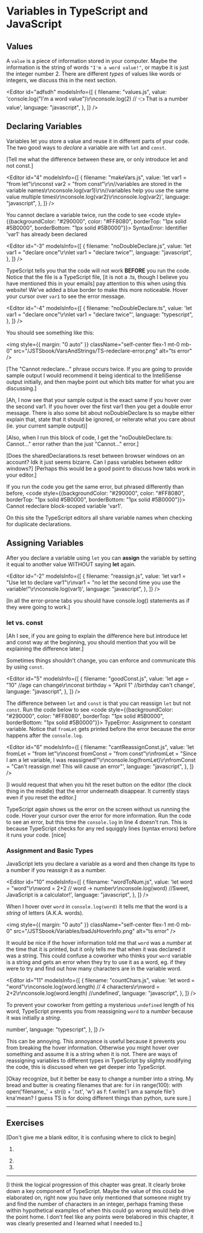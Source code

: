 

# Variables in TypeScript and JavaScript

## Values

A `value` is a piece of information stored in your
computer. Maybe the information is the string of words `"I'm a word value!"`, or maybe it is just the integer number 2.
There are different _types_ of values like words or integers, we discuss this in the next section.

<Editor
  id="adfsdh"
  modelsInfo={[
    {
      filename: "values.js",
      value:
        'console.log("I\'m a word value")\r\nconsole.log(2) // 👈 That is a number value',
      language: "javascript",
    },
  ]}
/>

## Declaring Variables

Variables let you store a value and reuse it in different parts of your code.
The two good ways to _declare_ a variable are with `let` and `const`.

[Tell me what the difference between these are, or only introduce let and not const.]


<Editor
  id="4"
  modelsInfo={[
    {
      filename: "makeVars.js",
      value:
        'let var1 = "from let"\r\nconst var2 = "from const"\r\n//variables are stored in the variable names\r\nconsole.log(var1)\r\n//variables help you use the same value multiple times\r\nconsole.log(var2)\r\nconsole.log(var2)',
      language: "javascript",
    },
  ]}
/>

You cannot declare a variable twice, run the code to see <code style={{backgroundColor: "#290000", color: "#FF8080", borderTop: "1px solid #5B0000", borderBottom: "1px solid #5B0000"}}>
SyntaxError: Identifier 'var1' has already been declared</code>

<Editor
  id="-3"
  modelsInfo={[
    {
      filename: "noDoubleDeclare.js",
      value: 'let var1 = "declare once"\r\nlet var1 = "declare twice"',
      language: "javascript",
    },
  ]}
/>

TypeScript tells you that the code will not work **BEFORE** you run the code. Notice that the file is a TypeScript file, [it is not a .ts, though I believe you have mentioned this in your emails]
pay attention to this when using this website! We've added a blue border to make this more noticeable.
Hover your cursor over `var1` to see the error message.

<TS>


<Editor
  id="-4"
  modelsInfo={[
    {
      filename: "noDoubleDeclare.ts",
      value: 'let var1 = "declare once"\r\nlet var1 = "declare twice"',
      language: "typescript",
    },
  ]}
/>

</TS>


You should see something like this:

<img
  style={{ margin: "0 auto" }}
  className="self-center flex-1 mt-0 mb-0"
  src="/JSTSbook/VarsAndStrings/TS-redeclare-error.png"
  alt="ts error"
/>

[The "Cannot redeclare..." phrase occurs twice. If you are going to provide sample output I would recommend it being identical to the IntelliSense output initially, and then maybe point out which bits matter for what you are discussing.]

[Ah, I now see that your sample output is the exact same if you hover over the second var1. If you hover over the first var1 then you get a double error message. There is also some bit about noDoubleDeclare.ts so maybe either explain that, state that it should be ignored, or reiterate what you care about (ie. your current sample output)]

[Also, when I run this block of code, I get the "noDoubleDeclare.ts: Cannot..." error rather than the just "Cannot..." error.]

[Does the sharedDeclarations.ts reset between browser windows on an account? Idk it just seems bizarre. Can I pass variables between editor windows?] [Perhaps this would be a good point to discuss how tabs work in your editor.]

If you run the code you get the same error, but phrased differently than before, <code style={{backgroundColor: "#290000", color: "#FF8080", borderTop: "1px solid #5B0000", borderBottom: "1px solid #5B0000"}}>
Cannot redeclare block-scoped variable 'var1'.</code>

On this site the TypeScript editors all share variable names when checking for duplicate declarations.

<TS>
  <Editor
    id="19"
    modelsInfo={[
      {
        filename: "sharedDeclarations.ts",
        value: 'let var1 = "The file above me causes the error."',
        language: "typescript",
      },
    ]}
  />
</TS>

## Assigning Variables

After you declare a variable using `let` you can **assign** the variable by setting it equal to another value WITHOUT saying **let** again.

<Editor
  id="-2"
  modelsInfo={[
    {
      filename: "reassign.js",
      value:
        'let var1 = "Use let to declare var1"\r\nvar1 = "no let the second time you use the variable!"\r\nconsole.log(var1)',
      language: "javascript",
    },
  ]}
/>

[In all the error-prone tabs you should have console.log() statements as if they were going to work.]

### let vs. const

[Ah I see, if you are going to explain the difference here but introduce let and const way at the beginning, you should mention that you will be explaining the difference later.]

Sometimes things shouldn't change, you can enforce and communicate this by using `const`.

<Editor
  id="5"
  modelsInfo={[
    {
      filename: "goodConst.js",
      value:
        'let age = "10" //age can change\r\nconst birthday = "April 1" //birthday can\'t change',
      language: "javascript",
    },
  ]}
/>

The difference between `let` and `const` is that you can reassign `let` but not `const`. Run the code below to see <code style={{backgroundColor: "#290000", color: "#FF8080", borderTop: "1px solid #5B0000", borderBottom: "1px solid #5B0000"}}>
TypeError: Assignment to constant variable.</code> Notice that `fromLet` gets printed before the error because the error happens after the `console.log`.

<Editor
  id="6"
  modelsInfo={[
    {
      filename: "cantReassignConst.js",
      value:
        'let fromLet = "from let"\r\nconst fromConst = "from const"\r\nfromLet = "Since I am a let variable, I was reassigned!"\r\nconsole.log(fromLet)\r\nfromConst = "Can't reassign me! This will cause an error"',
      language: "javascript",
    },
  ]}
/>

[I would request that when you hit the reset button on the editor (the clock thing in the middle) that the error underneath disappear. It currently stays even if you reset the editor.]


TypeScript again shows us the error on the screen without us running the code. Hover your cursor over the error for more information.
Run the code to see an error, but this time the `console.log` in line 4 doesn't run. This is because TypeScript checks for
any red squiggly lines (syntax errors) before it runs your code. [nice]

<TS>
  <Editor
    id="7"
    modelsInfo={[
      {
        filename: "cantReassignConst.ts",
        value:
          'let fromLet = "from let"\r\nconst fromConst = "from const"\r\nfromLet = "reassign let"\r\nconsole.log(fromLet)\r\nfromConst = "this will cause an error"',
        language: "typescript",
      },
    ]}
  />
</TS>

### Assignment and Basic Types

JavaScript lets you declare a variable as a word and then change its type to a number if you reassign it as a number.

<Editor
  id="10"
  modelsInfo={[
    {
      filename: "wordToNum.js",
      value:
        'let word = "word"\r\nword = 2+2 // word -> number\r\nconsole.log(word) //Sweet, JavaScript is a calculator!',
      language: "javascript",
    },
  ]}
/>

When I hover over `word` in `console.log(word)` it tells me that the word is a _string_ of letters (A.K.A. words).

<img
  style={{ margin: "0 auto" }}
  className="self-center flex-1 mt-0 mb-0"
  src="/JSTSbook/Variables/badJsHoverInfo.png"
  alt="ts error"
/>

It would be nice if the hover information told me that `word` was a _number_ at the time that it is printed, but it only
tells me that when it was declared it was a string. This could confuse a coworker who thinks your `word` variable is a string and gets an error
when they try to use it as a word, eg. if they were to try and find out how many characters are in the variable word.

<Editor
  id="11"
  modelsInfo={[
    {
      filename: "countChars.js",
      value:
        'let word = "word"\r\nconsole.log(word.length) // 4 characters\r\nword = 2+2\r\nconsole.log(word.length) //undefined',
      language: "javascript",
    },
  ]}
/>

To prevent your coworker from getting a mysterious `undefined` length of his word, TypeScript prevents you from reassigning `word` to a
_number_ because it was initially a _string_.

<TS>
  <Editor
    id="15"
    modelsInfo={[
      {
        filename: "wordToNum.ts",
        value: 'let word = "word"\r\nword = 2+2 // word -> number',
        language: "typescript",
      },
    ]}
  />
</TS>

This can be annoying. This annoyance is useful because it prevents you from breaking the hover information.
Otherwise you might hover over something and assume it is a string when it is
not. There are ways of reassigning variables to different types in TypeScript by slightly modifying the code, this is discussed
when we get deeper into TypeScript.

[Okay recognize, but it better be easy to change a number into a string. My bread and butter is creating filenames that are:
for i in range(100):
  with open('filename_' + str(i) + '.txt', 'w') as f:
    f.write('I am a sample file')
kna'mean? I guess TS is for doing different things than python, sure sure.]

---

## Exercises
[Don't give me a blank editor, it is confusing where to click to begin]


<ol>
  <li>
    <div style={{marginBottom: "8px"}}>
    <Markdown content={"Declare a variable `a` of type *number* using `let`, also declare a variable `b` of type *string* using `const`"} />
    </div>
    <EditorWrapper
  id="20"
  modelsInfo={[
    { filename: "1.js", value: "", language: "javascript" },
    {
      notInitial: true,
      readOnly: true,
      tested: true,
      value:
        'import "1"\r\nconsole.log("test: a and b are both defined")\r\nif(typeof a === "undefined") {\r\n  throw "a is not defined"\r\n}\r\nif(typeof b === "undefined") {\r\n  throw "b is not defined"\r\n}\r\nconsole.log("test: a is a number, b is a string")\r\nif(typeof a !== "number") {\r\n  throw "a is not of type number"\r\n}\r\nif(typeof b !== "string") {\r\n  throw "b is not of type string"\r\n}\r\nconsole.log("test: a declared with let, b declared with const")\r\ntry {\r\n  a = "hello"\r\n} catch (e) {\r\n  throw "a was declared using const"\r\n}\r\ntry {\r\n  b = 10\r\n  throw "b is not declared with const"\r\n} catch (e) {\r\n  if(e === "b is not declared with const") {\r\n    throw e\r\n  } \r\n}\r\n\r\nconsole.log("Problem solved")',
      filename: "test1.js",
      language: "javascript",
    },
  ]}
/>
  </li>
  <li>
    <MCQ info={{"promptText":"Which of the following variables should be declared using `const`?","solutionText":"The number of hairs on your head and your age will both change over time, they should be declared with `let`. Your birthday doesn't change, declare that using `const`.","answersText":["The number of hairs on your head","Your birthday","Your age"],"correctIndex":1}} />
  </li>
  <li>
    <MCQ info={{"promptText":"Which is a reason for TypeScript raising an error when you declare a variable as a *number* and then assign it to a *string*?","solutionText":"This is NOT an error in JavaScript. It does prevent misleading hover information, as discussed in this section.","answersText":["Because this is also an error in JavaScript","Because this prevents misleading hover information"],"correctIndex":1}} />
  </li>
</ol>

<hr />

[I think the logical progression of this chapter was great. It clearly broke down a key component of TypeScript. Maybe the value of this could be elaborated on, right now you have only mentioned that someone might try and find the number of characters in an integer, perhaps framing these within hypothetical examples of when this could go wrong would help drive the point home. I don't feel like any points were belabored in this chapter, it was clearly presented and I learned what I needed to.]


<License />
